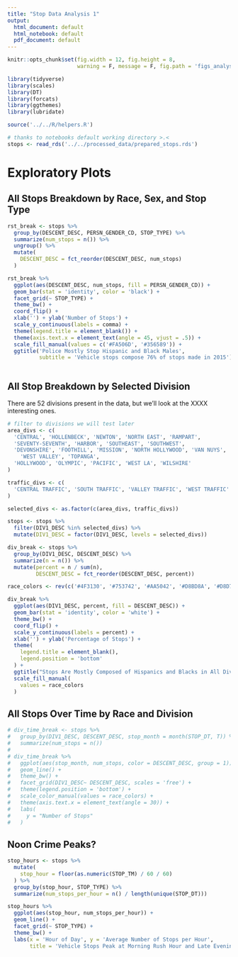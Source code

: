 ```yaml
---
title: "Stop Data Analysis 1"
output:
  html_document: default
  html_notebook: default
  pdf_document: default
---
```



```r
knitr::opts_chunk$set(fig.width = 12, fig.height = 8,
                      warning = F, message = F, fig.path = 'figs_analysis_1/')
```

```r
library(tidyverse)
library(scales)
library(DT)
library(forcats)
library(ggthemes)
library(lubridate)

source('../../R/helpers.R')

# thanks to notebooks default working directory >.<
stops <- read_rds('../../processed_data/prepared_stops.rds')
```

# Exploratory Plots

## All Stops Breakdown by Race, Sex, and Stop Type
```r
rst_break <- stops %>%
  group_by(DESCENT_DESC, PERSN_GENDER_CD, STOP_TYPE) %>%
  summarize(num_stops = n()) %>%
  ungroup() %>%
  mutate(
    DESCENT_DESC = fct_reorder(DESCENT_DESC, num_stops)
  )

rst_break %>%
  ggplot(aes(DESCENT_DESC, num_stops, fill = PERSN_GENDER_CD)) + 
  geom_bar(stat = 'identity', color = 'black') + 
  facet_grid(~ STOP_TYPE) + 
  theme_bw() + 
  coord_flip() + 
  xlab('') + ylab('Number of Stops') +
  scale_y_continuous(labels = comma) + 
  theme(legend.title = element_blank()) + 
  theme(axis.text.x = element_text(angle = 45, vjust = .5)) + 
  scale_fill_manual(values = c('#FA506D', '#356589')) + 
  ggtitle('Police Mostly Stop Hispanic and Black Males',
          subtitle = 'Vehicle stops compose 76% of stops made in 2015') 
  
```

## All Stop Breakdown by Selected Division
There are 52 divisions present in the data, but we'll look at the XXXX interesting ones.
```r
# filter to divisions we will test later
area_divs <- c(
  'CENTRAL', 'HOLLENBECK', 'NEWTON', 'NORTH EAST', 'RAMPART',
  'SEVENTY-SEVENTH', 'HARBOR', 'SOUTHEAST', 'SOUTHWEST',
  'DEVONSHIRE', 'FOOTHILL', 'MISSION', 'NORTH HOLLYWOOD', 'VAN NUYS',
    'WEST VALLEY', 'TOPANGA',
  'HOLLYWOOD', 'OLYMPIC', 'PACIFIC', 'WEST LA', 'WILSHIRE'
)

traffic_divs <- c(
  'CENTRAL TRAFFIC', 'SOUTH TRAFFIC', 'VALLEY TRAFFIC', 'WEST TRAFFIC'
)

selected_divs <- as.factor(c(area_divs, traffic_divs))

stops <- stops %>%
  filter(DIV1_DESC %in% selected_divs) %>%
  mutate(DIV1_DESC = factor(DIV1_DESC, levels = selected_divs))

div_break <- stops %>%
  group_by(DIV1_DESC, DESCENT_DESC) %>%
  summarize(n = n()) %>%
  mutate(percent = n / sum(n),
         DESCENT_DESC = fct_reorder(DESCENT_DESC, percent))

race_colors <- rev(c('#4F3130', '#753742', '#AA5042', '#D8BD8A', '#D8D78F', '#ABA361'))

div_break %>%
  ggplot(aes(DIV1_DESC, percent, fill = DESCENT_DESC)) + 
  geom_bar(stat = 'identity', color = 'white') + 
  theme_bw() + 
  coord_flip() + 
  scale_y_continuous(labels = percent) +
  xlab('') + ylab('Percentage of Stops') +
  theme(
    legend.title = element_blank(),
    legend.position = 'bottom'
  ) +
  ggtitle("Stops Are Mostly Composed of Hispanics and Blacks in All Divisions", subtitle = "Stops made in the South West, South East, Central, Seventy-Seventh Divisions predominantly on blacks") +
  scale_fill_manual(
    values = race_colors
  )
```

## All Stops Over Time by Race and Division
```r
# div_time_break <- stops %>%
#   group_by(DIV1_DESC, DESCENT_DESC, stop_month = month(STOP_DT, T)) %>%
#   summarize(num_stops = n())
# 
# div_time_break %>%
#   ggplot(aes(stop_month, num_stops, color = DESCENT_DESC, group = 1)) + 
#   geom_line() + 
#   theme_bw() + 
#   facet_grid(DIV1_DESC~ DESCENT_DESC, scales = 'free') +
#   theme(legend.position = 'bottom') + 
#   scale_color_manual(values = race_colors) + 
#   theme(axis.text.x = element_text(angle = 30)) + 
#   labs(
#     y = "Number of Stops"
#   )
```


## Noon Crime Peaks?
```r
stop_hours <- stops %>%
  mutate(
    stop_hour = floor(as.numeric(STOP_TM) / 60 / 60)
  ) %>%
  group_by(stop_hour, STOP_TYPE) %>%
  summarize(num_stops_per_hour = n() / length(unique(STOP_DT)))

stop_hours %>%
  ggplot(aes(stop_hour, num_stops_per_hour)) + 
  geom_line() + 
  facet_grid(~ STOP_TYPE) + 
  theme_bw() + 
  labs(x = 'Hour of Day', y = 'Average Number of Stops per Hour',
       title = 'Vehicle Stops Peak at Morning Rush Hour and Late Evenings')
```